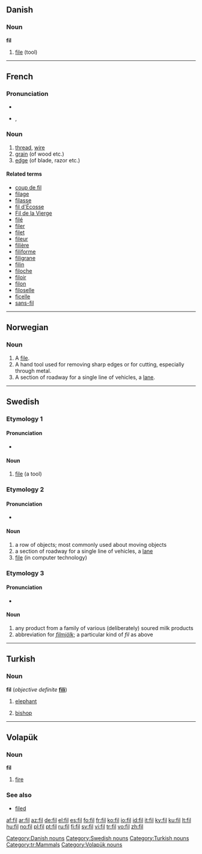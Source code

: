 {{wikipedia|dab=fil}}
{{also|Fil-}}
==Danish==

===Noun===
'''fil'''

# [[file]] (tool)

[[Category:Danish nouns]]

----

==French==

===Pronunciation===
* {{audio|Fr-fil.ogg|audio}}
* {{IPA|/fil/|lang=fr}}, {{SAMPA|/fil/}}

===Noun===
{{fr-noun|m}}

# [[thread]], [[wire]]
# [[grain]] (of wood etc.)
# [[edge]] (of blade, razor etc.)

====Related terms====
* [[coup de fil]]
* [[filage]]
* [[filasse]]
* [[fil d'Écosse]]
* [[Fil de la Vierge]]
* [[filé]]
* [[filer]]
* [[filet]]
* [[fileur]]
* [[filière]]
* [[filiforme]]
* [[filigrane]]
* [[filin]]
* [[filoche]]
* [[filoir]]
* [[filon]]
* [[filoselle]]
* [[ficelle]]
* [[sans-fil]]

----

==Norwegian==

===Noun===
{{no-noun-c|fil}}

# A [[file]].
# A hand tool used for removing sharp edges or for cutting, especially through metal.
# A section of roadway for a single line of vehicles, a [[lane]].

----

==Swedish==

===Etymology 1===
{{rfe|lang=sv}}

====Pronunciation====
* {{audio|Sv-fil.ogg|audio}}

====Noun====
{{infl|sv|noun|g=c}}
{{sv-noun-reg-ar}}

# [[file ]] (a tool)

===Etymology 2===
{{rfe|lang=sv}}

====Pronunciation====
* {{audio|Sv-fil.ogg|audio}}

====Noun====
{{sv-noun-reg-r-c|2=file}}
{{infl|sv|noun|g=c}}

# a row of objects; most commonly used about moving objects
# a section of roadway for a single line of vehicles, a [[lane]]
# [[file]] (in computer technology)

===Etymology 3===
{{rfe|lang=sv}}

====Pronunciation====
* {{audio|Sv-fil.ogg|audio}}

====Noun====
{{sv-noun-unc-irreg-c|2=filen}}
{{infl|sv|noun|g=c|uncountable}}

# any product from a family of various (deliberately) soured milk products
# abbreviation for ''[[filmjölk]]''; a particular kind of ''fil'' as above

[[Category:Swedish nouns]]

----

==Turkish==

===Noun===
'''fil''' (''objective definite'' '''[[fili]]''')

# [[elephant]]
# {{chess|lang=tr}} [[bishop]]

[[Category:Turkish nouns]]
[[Category:tr:Mammals]]

----

==Volapük==
{{vo-noun|fil}}

===Noun===
'''fil'''

# [[fire]]

===See also===
* [[filed]]

[[Category:Volapük nouns]]

[[af:fil]]
[[ar:fil]]
[[az:fil]]
[[de:fil]]
[[el:fil]]
[[es:fil]]
[[fo:fil]]
[[fr:fil]]
[[ko:fil]]
[[io:fil]]
[[id:fil]]
[[it:fil]]
[[ky:fil]]
[[ku:fil]]
[[lt:fil]]
[[hu:fil]]
[[no:fil]]
[[pl:fil]]
[[pt:fil]]
[[ru:fil]]
[[fi:fil]]
[[sv:fil]]
[[vi:fil]]
[[tr:fil]]
[[vo:fil]]
[[zh:fil]]